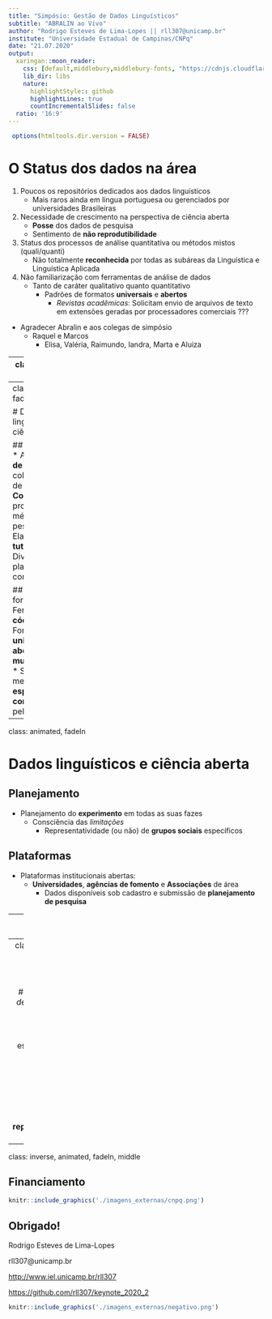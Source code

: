 ```yaml
---
title: "Simpósio: Gestão de Dados Linguísticos"
subtitle: "ABRALIN ao Vivo"
author: "Rodrigo Esteves de Lima-Lopes || rll307@unicamp.br"
institute: "Universidade Estadual de Campinas/CNPq"
date: "21.07.2020"
output:
  xaringan::moon_reader:
    css: [default,middlebury,middlebury-fonts, "https://cdnjs.cloudflare.com/ajax/libs/animate.css/3.7.0/animate.min.css"]
    lib_dir: libs
    nature:
      highlightStyle:: github
      highlightLines: true
      countIncrementalSlides: false
  ratio: '16:9'
---
```

<style>
.myred {
  color: #cc0033;
}
</style>

```r
 options(htmltools.dir.version = FALSE)
```


# O Status dos dados na área

1. Poucos os repositórios dedicados aos dados linguísticos
    - Mais raros ainda em língua portuguesa ou gerenciados por universidades Brasileiras
2. Necessidade de crescimento na perspectiva de ciência aberta
    - **Posse** dos dados de pesquisa
    - Sentimento de **não reprodutibilidade**
3. Status dos processos de análise quantitativa ou métodos mistos (quali/quanti)
    - Não totalmente **reconhecida** por todas as subáreas da Linguística e Linguística Aplicada
4. Não familiarização com ferramentas de análise de dados
    - Tanto de caráter qualitativo quanto quantitativo
        - Padrões de formatos **universais** e **abertos**
            - *Revistas acadêmicas*:  Solicitam envio de arquivos de texto em extensões geradas por processadores comerciais
???
- Agradecer Abralin e aos colegas de simpósio
    - Raquel e Marcos
       - Elisa, Valéria, Raimundo, Iandra, Marta e Aluiza
       
---
class: animated, fadeIn

# Dados linguísticos e ciência aberta

## Autoria
* Sistemas de licenciamento:
    * Uso de dados com reconhecimento de **autoria**
       * Pesquisa *comercial* vs. *não-comercial*
           * REA (Recursos Educacionais Abertos)

## Sigilo
* Sistemas de anonimização de dados:
  * **Ética** geral das pesquisa em ciências humanas
  * Reflexões específicas sobre **mídias sociais**
* Comitês de ética locais:
  * Necessidade de **abertura** dos dados linguísticos
  * Definição de normas **locais** de anonimização e distribuição de dados

---
class: animated, fadeIn

# Dados linguísticos e ciência aberta

## Transparência
* Abrir a **Caixa de Pandora** da coleta e análise de dados
    * **Compartilhar** programas e métodos de pesquisa
        * Elaboração de **tutoriais**
          * Divulgação em plataformas de compartilhamento 

## Ferramentas e formatos
* Ferramentas de **código aberto**
    * Formatos **universais**, **abertos** e **multiplataforma**
    * Sistemas de metadados **específicos** e **compartilhados** pela comunidade

---
class: animated, fadeIn

# Dados linguísticos e ciência aberta

## Planejamento
* Planejamento do **experimento** em todas as suas fazes
    * Consciência das *limitações*
        * Representatividade (ou não) de **grupos sociais** específicos

## Plataformas
* Plataformas institucionais abertas:
    * **Universidades**, **agências de fomento** e **Associações** de área
      * Dados disponíveis sob cadastro e submissão de **planejamento de pesquisa**

---
class: middle, animated, fadeIn

# Como operar a transformação?

### *Formação* de professores e pesquisadores
   - Metodologias mistas
   - Metodologias experimentais
   
### *Valorização* de ferramentas abertas
   - Em todos os níveis da formação, coleta e divulgação

---
class: middle, animated, fadeIn

# Como operar a transformação?



### Criação de *grupos de trabalho* específicos
   - Foco na discussão metodológica

### Valorização de estudos metodológicos
  - Publicação de discussões sobre *metodologia*
  - Publicação de discussões sobre *resultados parciais*
  - Publicação de **replicação**/**comparação** de/entre estudos

---

class: inverse, animated, fadeIn, middle

## Financiamento
```r
knitr::include_graphics('./imagens_externas/cnpq.png')
```

## Obrigado! 

Rodrigo Esteves de Lima-Lopes


rll307@unicamp.br


[http://www.iel.unicamp.br/rll307](http://www.iel.unicamp.br/rll307)

[https://github.com/rll307/keynote_2020_2](https://github.com/rll307/keynote_2020_2)



```r
knitr::include_graphics('./imagens_externas/negativo.png')
```




















































